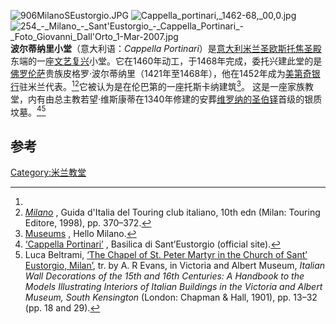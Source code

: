 [[File:906MilanoSEustorgio.JPG|thumb]]
[[File:Cappella_portinari,_1462-68,_00,0.jpg|thumb]]
[[File:254_-_Milano_-_Sant'Eustorgio_-_Cappella_Portinari_-_Foto_Giovanni_Dall'Orto_1-Mar-2007.jpg|thumb]]
'''波尔蒂纳里小堂'''（意大利语：''Cappella Portinari''）是[[意大利|意大利]][[米兰|米兰]][[圣欧斯托焦圣殿|圣欧斯托焦圣殿]]东端的一座[[文艺复兴|文艺复兴]]小堂。它在1460年动工，于1468年完成，委托兴建此堂的是[[佛罗伦萨|佛罗伦萨]]贵族皮格罗·波尔蒂纳里（1421年至1468年），他在1452年成为[[美第奇银行|美第奇银行]]驻米兰代表。<ref name="basilica"/><ref name="tci-milano">[http://books.google.co.uk/books?id=nshyVnFbYbIC&pg=PA370 ''Milano''] {{Wayback|url=http://books.google.co.uk/books?id=nshyVnFbYbIC&pg=PA370 |date=20140223012201 }}, Guida d'Italia del Touring club italiano, 10th edn (Milan: Touring Editore, 1998), pp. 370–372.</ref>它被认为是在伦巴第的一座托斯卡纳建筑<ref>[http://www.hellomilano.it/Museums/Museums.htm Museums] {{webarchive|url=https://web.archive.org/web/20090418044406/http://hellomilano.it/Museums/Museums.htm |date=2009-04-18 }}, Hello Milano.</ref>。
这是一座家族教堂，内有由总主教若望·维斯康蒂在1340年修建的安葬[[维罗纳的圣伯铎|维罗纳的圣伯铎]]首级的银质坟墓。<ref name="basilica">[http://www.santeustorgio.it/cappella_portinari.html ‘Cappella Portinari’] {{Wayback|url=http://www.santeustorgio.it/cappella_portinari.html |date=20200225152854 }}, Basilica di Sant’Eustorgio (official site).</ref><ref>Luca Beltrami, [http://www.archive.org/stream/italianwalldecor00victrich#page/15/ ‘The Chapel of St. Peter Martyr in the Church of Sant’ Eustorgio, Milan’], tr. by A. R Evans, in Victoria and Albert Museum, ''Italian Wall Decorations of the 15th and 16th Centuries: A Handbook to the Models Illustrating Interiors of Italian Buildings in the Victoria and Albert Museum, South Kensington'' (London: Chapman & Hall, 1901), pp. 13–32 (pp. 18 and 29).</ref>

==参考==
{{reflist|colwidth=30em}}
{{coord|45.4541|N|9.18216|E|source:kolossus-itwiki|display=title}}

[[Category:米兰教堂|Category:米兰教堂]]